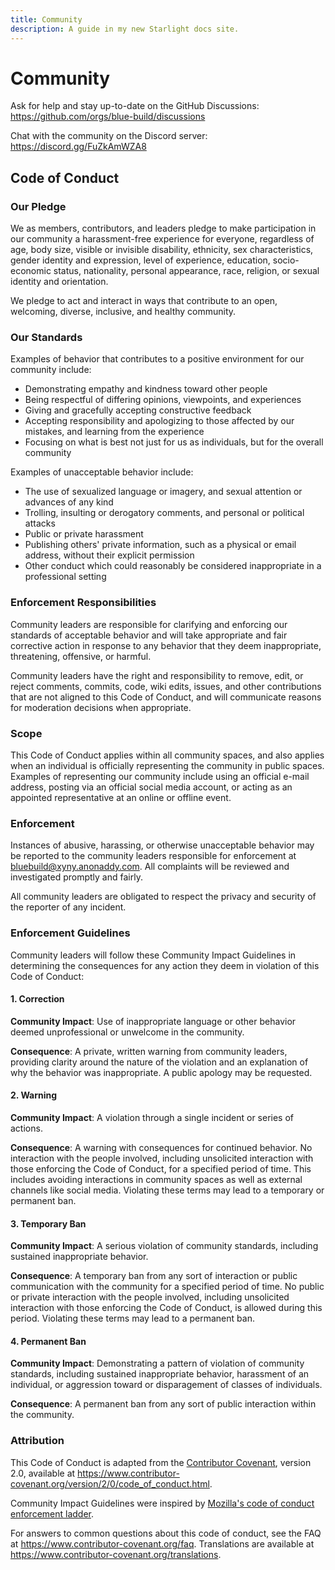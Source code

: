 ```yaml
---
title: Community
description: A guide in my new Starlight docs site.
---
```


# Community

Ask for help and stay up-to-date on the GitHub Discussions:   
https://github.com/orgs/blue-build/discussions

Chat with the community on the Discord server:   
https://discord.gg/FuZkAmWZA8

## Code of Conduct

### Our Pledge

We as members, contributors, and leaders pledge to make participation in our
community a harassment-free experience for everyone, regardless of age, body
size, visible or invisible disability, ethnicity, sex characteristics, gender
identity and expression, level of experience, education, socio-economic status,
nationality, personal appearance, race, religion, or sexual identity
and orientation.

We pledge to act and interact in ways that contribute to an open, welcoming,
diverse, inclusive, and healthy community.

### Our Standards

Examples of behavior that contributes to a positive environment for our
community include:

* Demonstrating empathy and kindness toward other people
* Being respectful of differing opinions, viewpoints, and experiences
* Giving and gracefully accepting constructive feedback
* Accepting responsibility and apologizing to those affected by our mistakes,
  and learning from the experience
* Focusing on what is best not just for us as individuals, but for the
  overall community

Examples of unacceptable behavior include:

* The use of sexualized language or imagery, and sexual attention or
  advances of any kind
* Trolling, insulting or derogatory comments, and personal or political attacks
* Public or private harassment
* Publishing others' private information, such as a physical or email
  address, without their explicit permission
* Other conduct which could reasonably be considered inappropriate in a
  professional setting

### Enforcement Responsibilities

Community leaders are responsible for clarifying and enforcing our standards of
acceptable behavior and will take appropriate and fair corrective action in
response to any behavior that they deem inappropriate, threatening, offensive,
or harmful.

Community leaders have the right and responsibility to remove, edit, or reject
comments, commits, code, wiki edits, issues, and other contributions that are
not aligned to this Code of Conduct, and will communicate reasons for moderation
decisions when appropriate.

### Scope

This Code of Conduct applies within all community spaces, and also applies when
an individual is officially representing the community in public spaces.
Examples of representing our community include using an official e-mail address,
posting via an official social media account, or acting as an appointed
representative at an online or offline event.

### Enforcement

Instances of abusive, harassing, or otherwise unacceptable behavior may be
reported to the community leaders responsible for enforcement at
bluebuild@xyny.anonaddy.com.
All complaints will be reviewed and investigated promptly and fairly.

All community leaders are obligated to respect the privacy and security of the
reporter of any incident.

### Enforcement Guidelines

Community leaders will follow these Community Impact Guidelines in determining
the consequences for any action they deem in violation of this Code of Conduct:

#### 1. Correction

**Community Impact**: Use of inappropriate language or other behavior deemed
unprofessional or unwelcome in the community.

**Consequence**: A private, written warning from community leaders, providing
clarity around the nature of the violation and an explanation of why the
behavior was inappropriate. A public apology may be requested.

#### 2. Warning

**Community Impact**: A violation through a single incident or series
of actions.

**Consequence**: A warning with consequences for continued behavior. No
interaction with the people involved, including unsolicited interaction with
those enforcing the Code of Conduct, for a specified period of time. This
includes avoiding interactions in community spaces as well as external channels
like social media. Violating these terms may lead to a temporary or
permanent ban.

#### 3. Temporary Ban

**Community Impact**: A serious violation of community standards, including
sustained inappropriate behavior.

**Consequence**: A temporary ban from any sort of interaction or public
communication with the community for a specified period of time. No public or
private interaction with the people involved, including unsolicited interaction
with those enforcing the Code of Conduct, is allowed during this period.
Violating these terms may lead to a permanent ban.

#### 4. Permanent Ban

**Community Impact**: Demonstrating a pattern of violation of community
standards, including sustained inappropriate behavior,  harassment of an
individual, or aggression toward or disparagement of classes of individuals.

**Consequence**: A permanent ban from any sort of public interaction within
the community.

### Attribution

This Code of Conduct is adapted from the [Contributor Covenant][homepage],
version 2.0, available at
https://www.contributor-covenant.org/version/2/0/code_of_conduct.html.

Community Impact Guidelines were inspired by [Mozilla's code of conduct
enforcement ladder](https://github.com/mozilla/diversity).

[homepage]: https://www.contributor-covenant.org

For answers to common questions about this code of conduct, see the FAQ at
https://www.contributor-covenant.org/faq. Translations are available at
https://www.contributor-covenant.org/translations.
